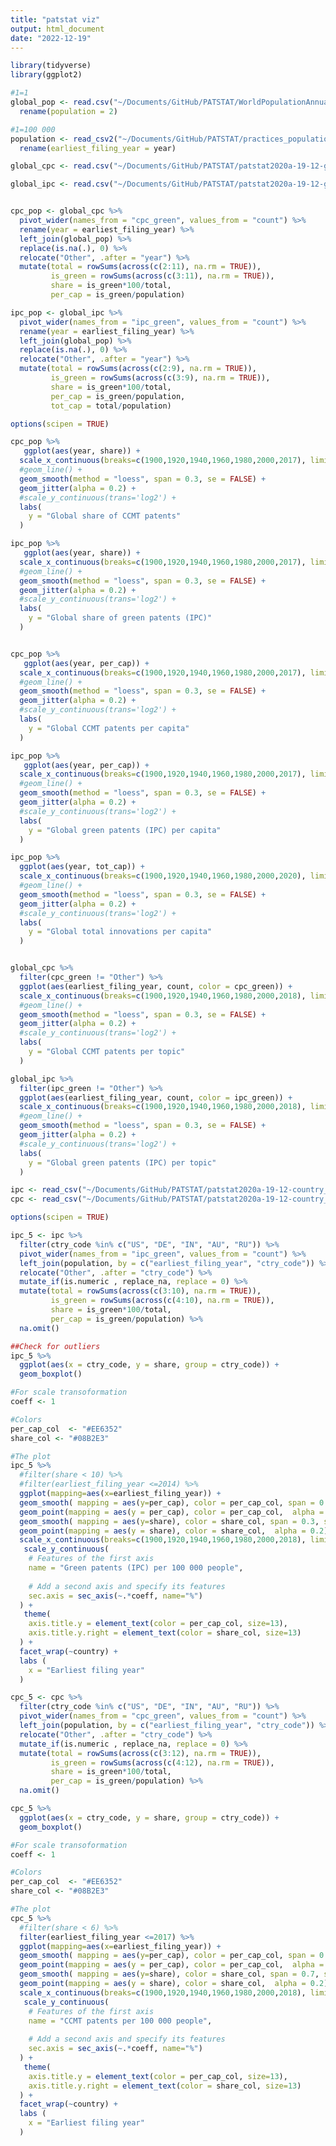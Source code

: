 ```yaml
---
title: "patstat viz"
output: html_document
date: "2022-12-19"
---
```


```r
library(tidyverse)
library(ggplot2)
```

```r

#1=1
global_pop <- read.csv("~/Documents/GitHub/PATSTAT/WorldPopulationAnnual12000years_interpolated_HYDEandUNto2015.csv") %>% 
  rename(population = 2)

#1=100 000
population <- read_csv2("~/Documents/GitHub/PATSTAT/practices_population.csv") %>% 
  rename(earliest_filing_year = year)
```

```r
global_cpc <- read.csv("~/Documents/GitHub/PATSTAT/patstat2020a-19-12-global_cpc_cat.csv")

global_ipc <- read.csv("~/Documents/GitHub/PATSTAT/patstat2020a-19-12-global_ipc_cat.csv")


cpc_pop <- global_cpc %>% 
  pivot_wider(names_from = "cpc_green", values_from = "count") %>% 
  rename(year = earliest_filing_year) %>% 
  left_join(global_pop) %>% 
  replace(is.na(.), 0) %>% 
  relocate("Other", .after = "year") %>% 
  mutate(total = rowSums(across(c(2:11), na.rm = TRUE)),
         is_green = rowSums(across(c(3:11), na.rm = TRUE)),
         share = is_green*100/total,
         per_cap = is_green/population)

ipc_pop <- global_ipc %>% 
  pivot_wider(names_from = "ipc_green", values_from = "count") %>% 
  rename(year = earliest_filing_year) %>% 
  left_join(global_pop) %>% 
  replace(is.na(.), 0) %>% 
  relocate("Other", .after = "year") %>% 
  mutate(total = rowSums(across(c(2:9), na.rm = TRUE)),
         is_green = rowSums(across(c(3:9), na.rm = TRUE)),
         share = is_green*100/total,
         per_cap = is_green/population,
         tot_cap = total/population)

```

```r
options(scipen = TRUE)

cpc_pop %>% 
   ggplot(aes(year, share)) +
  scale_x_continuous(breaks=c(1900,1920,1940,1960,1980,2000,2017), limits=c(1900,2017)) +
  #geom_line() +
  geom_smooth(method = "loess", span = 0.3, se = FALSE) +
  geom_jitter(alpha = 0.2) +
  #scale_y_continuous(trans='log2') +
  labs(
    y = "Global share of CCMT patents"
  ) 

ipc_pop %>% 
   ggplot(aes(year, share)) +
  scale_x_continuous(breaks=c(1900,1920,1940,1960,1980,2000,2017), limits=c(1900,2017)) +
  #geom_line() +
  geom_smooth(method = "loess", span = 0.3, se = FALSE) +
  geom_jitter(alpha = 0.2) +
  #scale_y_continuous(trans='log2') +
  labs(
    y = "Global share of green patents (IPC)"
  ) 


cpc_pop %>% 
   ggplot(aes(year, per_cap)) +
  scale_x_continuous(breaks=c(1900,1920,1940,1960,1980,2000,2017), limits=c(1900,2017)) +
  #geom_line() +
  geom_smooth(method = "loess", span = 0.3, se = FALSE) +
  geom_jitter(alpha = 0.2) +
  #scale_y_continuous(trans='log2') +
  labs(
    y = "Global CCMT patents per capita"
  ) 

ipc_pop %>% 
   ggplot(aes(year, per_cap)) +
  scale_x_continuous(breaks=c(1900,1920,1940,1960,1980,2000,2017), limits=c(1900,2017)) +
  #geom_line() +
  geom_smooth(method = "loess", span = 0.3, se = FALSE) +
  geom_jitter(alpha = 0.2) +
  #scale_y_continuous(trans='log2') +
  labs(
    y = "Global green patents (IPC) per capita"
  ) 

ipc_pop %>% 
  ggplot(aes(year, tot_cap)) +
  scale_x_continuous(breaks=c(1900,1920,1940,1960,1980,2000,2020), limits=c(1900,2020)) +
  #geom_line() +
  geom_smooth(method = "loess", span = 0.3, se = FALSE) +
  geom_jitter(alpha = 0.2) +
  #scale_y_continuous(trans='log2') +
  labs(
    y = "Global total innovations per capita"
  ) 


global_cpc %>% 
  filter(cpc_green != "Other") %>% 
  ggplot(aes(earliest_filing_year, count, color = cpc_green)) +
  scale_x_continuous(breaks=c(1900,1920,1940,1960,1980,2000,2018), limits=c(1900,2018)) +
  #geom_line() +
  geom_smooth(method = "loess", span = 0.3, se = FALSE) +
  geom_jitter(alpha = 0.2) +
  #scale_y_continuous(trans='log2') +
  labs(
    y = "Global CCMT patents per topic"
  ) 

global_ipc %>% 
  filter(ipc_green != "Other") %>% 
  ggplot(aes(earliest_filing_year, count, color = ipc_green)) +
  scale_x_continuous(breaks=c(1900,1920,1940,1960,1980,2000,2018), limits=c(1900,2018)) +
  #geom_line() +
  geom_smooth(method = "loess", span = 0.3, se = FALSE) +
  geom_jitter(alpha = 0.2) +
  #scale_y_continuous(trans='log2') +
  labs(
    y = "Global green patents (IPC) per topic"
  )
```

```r
ipc <- read_csv("~/Documents/GitHub/PATSTAT/patstat2020a-19-12-country_ipc_cat.csv")
cpc <- read_csv("~/Documents/GitHub/PATSTAT/patstat2020a-19-12-country_cpc_cat.csv")

options(scipen = TRUE)

ipc_5 <- ipc %>% 
  filter(ctry_code %in% c("US", "DE", "IN", "AU", "RU")) %>% 
  pivot_wider(names_from = "ipc_green", values_from = "count") %>% 
  left_join(population, by = c("earliest_filing_year", "ctry_code")) %>% 
  relocate("Other", .after = "ctry_code") %>% 
  mutate_if(is.numeric , replace_na, replace = 0) %>% 
  mutate(total = rowSums(across(c(3:10), na.rm = TRUE)),
         is_green = rowSums(across(c(4:10), na.rm = TRUE)),
         share = is_green*100/total,
         per_cap = is_green/population) %>% 
  na.omit()

##Check for outliers
ipc_5 %>% 
  ggplot(aes(x = ctry_code, y = share, group = ctry_code)) +
  geom_boxplot() 

#For scale transoformation
coeff <- 1

#Colors
per_cap_col  <- "#EE6352"
share_col <- "#08B2E3"

#The plot
ipc_5 %>% 
  #filter(share < 10) %>% 
  #filter(earliest_filing_year <=2014) %>% 
  ggplot(mapping=aes(x=earliest_filing_year)) +
  geom_smooth( mapping = aes(y=per_cap), color = per_cap_col, span = 0.3, se = FALSE) +
  geom_point(mapping = aes(y = per_cap), color = per_cap_col,  alpha = 0.2) +
  geom_smooth( mapping = aes(y=share), color = share_col, span = 0.3, se = FALSE) +
  geom_point(mapping = aes(y = share), color = share_col,  alpha = 0.2) +
  scale_x_continuous(breaks=c(1900,1920,1940,1960,1980,2000,2018), limits=c(1900,2018)) +
   scale_y_continuous(
    # Features of the first axis
    name = "Green patents (IPC) per 100 000 people",
    
    # Add a second axis and specify its features
    sec.axis = sec_axis(~.*coeff, name="%")
  ) + 
   theme(
    axis.title.y = element_text(color = per_cap_col, size=13),
    axis.title.y.right = element_text(color = share_col, size=13)
  ) +
  facet_wrap(~country) +
  labs (
    x = "Earliest filing year"
  )

cpc_5 <- cpc %>% 
  filter(ctry_code %in% c("US", "DE", "IN", "AU", "RU")) %>% 
  pivot_wider(names_from = "cpc_green", values_from = "count") %>% 
  left_join(population, by = c("earliest_filing_year", "ctry_code")) %>% 
  relocate("Other", .after = "ctry_code") %>% 
  mutate_if(is.numeric , replace_na, replace = 0) %>% 
  mutate(total = rowSums(across(c(3:12), na.rm = TRUE)),
         is_green = rowSums(across(c(4:12), na.rm = TRUE)),
         share = is_green*100/total,
         per_cap = is_green/population) %>% 
  na.omit()

cpc_5 %>% 
  ggplot(aes(x = ctry_code, y = share, group = ctry_code)) +
  geom_boxplot() 

#For scale transoformation
coeff <- 1

#Colors
per_cap_col  <- "#EE6352"
share_col <- "#08B2E3"

#The plot
cpc_5 %>% 
  #filter(share < 6) %>% 
  filter(earliest_filing_year <=2017) %>% 
  ggplot(mapping=aes(x=earliest_filing_year)) +
  geom_smooth( mapping = aes(y=per_cap), color = per_cap_col, span = 0.3, se = FALSE) +
  geom_point(mapping = aes(y = per_cap), color = per_cap_col,  alpha = 0.2) +
  geom_smooth( mapping = aes(y=share), color = share_col, span = 0.7, se = FALSE) +
  geom_point(mapping = aes(y = share), color = share_col,  alpha = 0.2) +
  scale_x_continuous(breaks=c(1900,1920,1940,1960,1980,2000,2018), limits=c(1900,2018)) +
   scale_y_continuous(
    # Features of the first axis
    name = "CCMT patents per 100 000 people",
    
    # Add a second axis and specify its features
    sec.axis = sec_axis(~.*coeff, name="%")
  ) + 
   theme(
    axis.title.y = element_text(color = per_cap_col, size=13),
    axis.title.y.right = element_text(color = share_col, size=13)
  ) +
  facet_wrap(~country) +
  labs (
    x = "Earliest filing year"
  )


```
